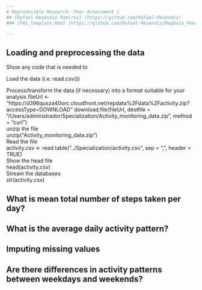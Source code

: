 ```yaml
---
# Reproducible Research: Peer Assessment 1
## [Rafael Reséndiz Ramírez] (https://github.com/Rafael-Resendiz)
### [PA1_template.Rmd] (https://github.com/Rafael-Resendiz/RepData_PeerAssessment1/edit/master/PA1_template.Rmd)

---
```



## Loading and preprocessing the data
Show any code that is needed to

Load the data (i.e. read.csv())

Process/transform the data (if necessary) into a format suitable for your analysis
    fileUrl <- "https://d396qusza40orc.cloudfront.net/repdata%2Fdata%2Factivity.zip?accessType=DOWNLOAD"
    download.file(fileUrl, destfile = "/Users/administrador/Specialization/Activity_monitoring_data.zip", method = "curl")  
unzip the file  
    unzip("Activity_monitoring_data.zip")  
Read the file  
    activity.csv <- read.table("../Specialization/activity.csv", sep = ",", header = TRUE)  
Show the head file  
     head(activity.csv)  
Stream the databases  
     str(activity.csv)  
         

## What is mean total number of steps taken per day?



## What is the average daily activity pattern?



## Imputing missing values



## Are there differences in activity patterns between weekdays and weekends?

